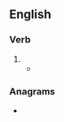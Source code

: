 ==English==

===Verb===
{{head|en|verb form}}

# {{en-archaic third-person singular of|spare}}
#* {{RQ:King James Version|Malachi|3|17|passage=And they shall be mine, [[saith]] the {{smallcaps|Lord}} of hosts, in that day when I make up my jewels; and I will spare them, as a man [[spareth]] his own son that [[serveth]] him.}}

===Anagrams===
* {{anagrams|en|a=aehprst|Tharpes|pathers|sparthe|spreath|tephras|teraphs|threaps}}
